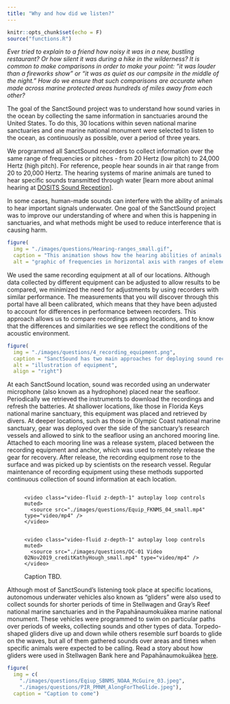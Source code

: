 ```yaml
---
title: "Why and how did we listen?"
---
```


```r
knitr::opts_chunk$set(echo = F)
source("functions.R")
```

*Ever tried to explain to a friend how noisy it was in a new, bustling restaurant? Or how silent it was during a hike in the wilderness? It is common to make comparisons in order to make your point: "it was louder than a fireworks show" or "it was as quiet as our campsite in the middle of the night." How do we ensure that such comparisons are accurate when made across marine protected areas hundreds of miles away from each other?*

The goal of the SanctSound project was to understand how sound varies in the ocean by collecting the same information in sanctuaries around the United States. To do this, 30 locations within seven national marine sanctuaries and one marine national monument were selected to listen to the ocean, as continuously as possible, over a period of three years.

We programmed all SanctSound recorders to collect information over the same range of frequencies or pitches - from 20 Hertz (low pitch) to 24,000 Hertz (high pitch). For reference, people hear sounds in air that range from 20 to 20,000 Hertz. The hearing systems of marine animals are tuned to hear specific sounds transmitted through water [learn more about animal hearing at [DOSITS Sound Reception](https://dosits.org/animals/sound-reception/)].

In some cases, human-made sounds can interfere with the ability of animals to hear important signals underwater. One goal of the SanctSound project was to improve our understanding of where and when this is happening in sanctuaries, and what methods might be used to reduce interference that is causing harm.


```r
figure(
  img = "./images/questions/Hearing-ranges_small.gif",
  caption = "This animation shows how the hearing abilities of animals that we focused on during the project (green bars) overlap with the types of physical sounds (purple) and human-made sounds (orange) that we recorded. There are more sound-producing human activities and more sanctuary animals that use or produce sound than are depicted here. The yellow bar indicates the hearing range of humans in air as well as the range of frequencies that were recorded by SanctSound hydrophones.",
  alt = "graphic of frequencies in horizontal axis with ranges of elements arranged above.")
```

We used the same recording equipment at all of our locations. Although data collected by different equipment can be adjusted to allow results to be compared, we minimized the need for adjustments by using recorders with similar performance. The measurements that you will discover through this portal have all been calibrated, which means that they have been adjusted to account for differences in performance between recorders. This approach allows us to compare recordings among locations, and to know that the differences and similarities we see reflect the conditions of the acoustic environment.

```r
figure(
  img = "./images/questions/4_recording_equipment.png",
  caption = "SanctSound has two main approaches for deploying sound recording equipment: a mooring with a release and float system, deployed and retrieved from a research vessel (left panel) and a mooring maintained by divers (center bottom panel). In a few special cases, the project also attached sound recording equipment to a diving autonomous underwater vehicle (center upper panel) and a surface autonomous vehicle powered by waves (right panel).",
  alt = "illustration of equipment",
  align = "right")
```

At each SanctSound location, sound was recorded using an underwater microphone (also known as a hydrophone) placed near the seafloor. Periodically we retrieved the instruments to download the recordings and refresh the batteries. At shallower locations, like those in Florida Keys national marine sanctuary, this equipment was placed and retrieved by divers. At deeper locations, such as those in Olympic Coast national marine sanctuary, gear was deployed over the side of the sanctuary's research vessels and allowed to sink to the seafloor using an anchored mooring line. Attached to each mooring line was a release system, placed between the recording equipment and anchor, which was used to remotely release the gear for recovery. After release, the recording equipment rose to the surface and was picked up by scientists on the research vessel. Regular maintenance of recording equipment using these methods supported continuous collection of sound information at each location.


<!--html_preserve-->
<figure class="figure col-md-12">
  <div class="col-md-6" style="float:left">
    <video class="video-fluid z-depth-1" autoplay loop controls muted>
      <source src="./images/questions/Equip_FKNMS_04_small.mp4" type="video/mp4" />
    </video>
  </div>
  <div class="col-md-6" style="float:right">
    <video class="video-fluid z-depth-1" autoplay loop controls muted>
      <source src="./images/questions/OC-01 Video 02Nov2019_creditKathyHough_small.mp4" type="video/mp4" />
    </video>
  </div>
  <figcaption class="figure-caption">
  Caption TBD.
  </figcaption>
</figure>
<!--/html_preserve-->

Although most of SanctSound’s listening took place at specific locations, autonomous underwater vehicles also known as “gliders” were also used to collect sounds for shorter periods of time in Stellwagen and Gray’s Reef national marine sanctuaries and in the Papahānaumokuākea marine national monument.  These vehicles were programmed to swim on particular paths over periods of weeks, collecting sounds and other types of data. Torpedo-shaped gliders dive up and down while others resemble surf boards to glide on the waves, but all of them gathered sounds over areas and times when specific animals were expected to be calling. Read a story about how gliders were used in Stellwagen Bank here and Papahānaumokuākea [here](https://sanctuaries.noaa.gov/news/jul21/along-for-the-glide.html).

```r
figure(
  img = c(
    "./images/questions/Eqiup_SBNMS_NOAA_McGuire_03.jpeg",
    "./images/questions/PIR_PMNM_AlongForTheGlide.jpeg"),
  caption = "Caption to come")
```


